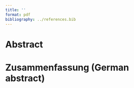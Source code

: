 ```yaml
---
title: ''
format: pdf
bibliography: ../references.bib
---
```


# Abstract {.unnumbered}

# Zusammenfassung (German abstract) {.unnumbered}
